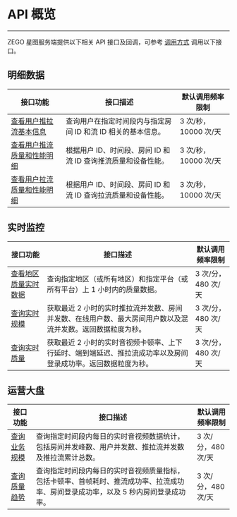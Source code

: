 # API 概览

- - -

ZEGO 星图服务端提供以下相关 API 接口及回调，可参考 [调用方式](./Access%20server%20APIs.mdx) 调用以下接口。

## 明细数据

| 接口功能 | 接口描述 | 默认调用频率限制 |
| -- | -- | -- |
| [查看用户推拉流基本信息](./User%20data/Get%20stream%20base%20info.mdx) | 查询用户在指定时间段内与指定房间 ID 和流 ID 相关的基本信息。 | 3 次/秒，10000 次/天 |
| [查看用户推流质量和性能明细](./User%20data/Get%20publish%20quality%20detail.mdx) | 根据用户 ID、时间段、房间 ID 和流 ID 查询推流质量和设备性能。 | 3 次/秒，10000 次/天 |
| [查看用户拉流质量和性能明细](./User%20data/Get%20play%20quality%20detail.mdx) | 根据用户 ID、时间段、房间 ID 和流 ID 查询拉流质量和设备性能。 | 3 次/秒，10000 次/天 |

## 实时监控

| 接口功能 | 接口描述 | 默认调用频率限制 |
| -- | -- | -- |
| [查看地区质量实时数据](./Real%20time%20monitoring/Get%20region%20quality%20detail.mdx) | 查询指定地区（或所有地区）和指定平台（或所有平台）上 1 小时内的质量数据。 | 3 次/分，480 次/天 |
| [查询实时规模](./Real%20time%20monitoring/Get%20real%20time%20usage.mdx) | 获取最近 2 小时的实时推拉流并发数、房间并发数、在线用户数、最大房间用户数以及混流并发数。返回数据粒度为秒。 | 3 次/分，480 次/天 |
| [查询实时质量](./Real%20time%20monitoring/Get%20real%20time%20quality.mdx) | 获取最近 2 小时的实时音视频卡顿率、上下行延时、端到端延迟、推拉流成功率以及房间登录成功率。返回数据粒度为秒。 | 3 次/分，480 次/天 |


## 运营大盘

| 接口功能 | 接口描述 | 默认调用频率限制 |
| -- | -- | -- |
| [查询业务规模](./Operation%20data/Get%20biz%20usage.mdx) | 查询指定时间段内每日的实时音视频数据统计，包括房间并发峰数、用户并发数、推拉流并发数及推拉流累计总数。 | 3 次/分，480 次/天 |
| [查询质量趋势](./Operation%20data/Get%20biz%20quality.mdx) | 查询指定时间段内每日的实时音视频质量指标，包括卡顿率、首帧耗时、推流成功率、拉流成功率、房间登录成功率，以及 5 秒内房间登录成功率。 | 3 次/分，480 次/天 |
